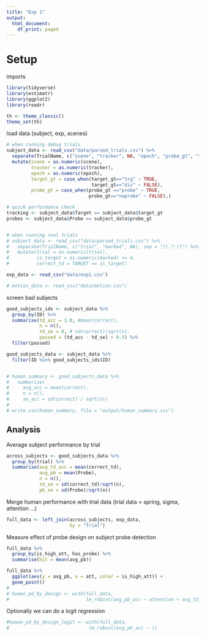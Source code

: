 ```yaml
---
title: "Exp 1"
output:
  html_document:
    df_print: paged
---
```


# Setup

imports

```r
library(tidyverse)
library(estimatr)
library(ggplot2)
library(readr)

th <- theme_classic()
theme_set(th)
```

load data (subject, exp, scenes)

```r
# when running debug trials
subject_data <- read_csv("data/parsed_trials.csv") %>%
  separate(TrialName, c("scene", "tracker", NA, "epoch", "probe_gt", "target_gt")) %>%
  mutate(scene = as.numeric(scene),
         tracker = as.numeric(tracker),
         epoch = as.numeric(epoch),
         target_gt = case_when(target_gt=="trg" ~ TRUE,
                               target_gt=="dis" ~ FALSE),
         probe_gt = case_when(probe_gt =="probe" ~ TRUE,
                              probe_gt=="noprobe" ~ FALSE),)

# quick performance check
tracking <- subject_data$Target == subject_data$target_gt
probes <- subject_data$Probe == subject_data$probe_gt


# when running real trials
# subject_data <- read_csv("data/parsed_trials.csv") %>%
#   separate(TrialName, c("trial", "marked", NA), sep = "[(.?:)]") %>%
#   mutate(trial = as.numeric(trial),
#          is_target = as.numeric(marked) <= 4,
#          correct_td = TARGET == is_target)

exp_data <- read_csv("data/exp1.csv")

# motion_data <- read_csv("data/motion.csv")

```



screen bad subjects


```r
good_subjects_ids <- subject_data %>%
  group_by(ID) %>%
  summarise(td_acc = 1.0, #mean(correct),
            n = n(),
            td_se = 0, # sd(correct)/sqrt(n),
            passed = (td_acc - td_se) > 0.5) %>%
  filter(passed)

good_subjects_data <- subject_data %>%
  filter(ID %in% good_subjects_ids$ID)


# human_summary <- good_subjects_data %>%
#   summarise(
#     avg_acc = mean(correct),
#     n = n(),
#     se_acc = sd(correct) / sqrt(n))
# 
# write.csv(human_summary, file = "output/human_summary.csv")
```

## Analysis


Average subject performance by trial
```r
across_subjects <- good_subjects_data %>%
  group_by(trial) %>%
  summarise(avg_td_acc = mean(correct_td),
            avg_pb = mean(Probe),
            n = n(),
            td_se = sd(correct_td)/sqrt(n),
            pb_se = sd(Probe)/sqrt(n))
```

Merge human performance with trial data (trial data = spring, sigma, attention ...)

```r
full_data <- left_join(across_subjects, exp_data, 
                       by = "trial")
```

Measure effect of probe design on subject probe detection

```r

full_data %>%
  group_by(is_high_att, has_probe) %>%
  summarise(hit = mean(avg_pb))

full_data %>%
  ggplot(aes(y = avg_pb, x = att, color = is_high_att)) + 
  geom_point()
# 
# human_pd_by_design <- with(full_data, 
#                            lm_robust(avg_pb_acc ~ attention + avg_td_acc))
```

Optionally we can do a logit regression

```r

#human_pd_by_design_logit <- with(full_data,
#                             lm_robust(avg_pb_acc ~ ))
```